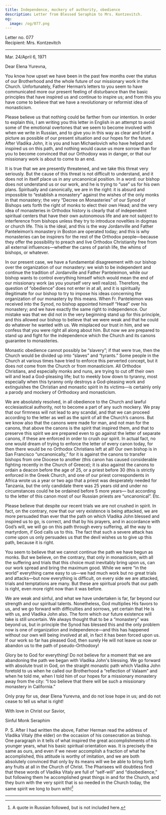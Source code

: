 ```yaml
---
title: Independence, mockery of authority, obedience
description: Letter from Blessed Seraphim to Mrs. Kontzevitch.
og:
  image: /og/077.png
---
```


<div style={{textAlign:'right', fontFamily:'monospace'}}>Letter no. 077</div>
<div style={{textAlign:'left', fontFamily:'monospace'}}>Recipient: Mrs. Kontzevitch</div>

---

Mar. 24/April 6, 1971

Dear Elena Yurevna,

You know how upset we have been in the past few months over the status of our Brotherhood and the whole future of our missionary work in the Church. Unfortunately, Father Herman’s letters to you seem to have communicated more our present feeling of disturbance than the basic principles that have inspired us and continue to inspire us; and from this you have come to believe that we have a revolutionary or reformist idea of monasticism.

Please believe us that nothing could be farther from our intention. In order to explain this, I am writing you this letter in English in an attempt to avoid some of the emotional overtones that we seem to become involved with when we write in Russian, and to give you in this way as clear and brief a picture as possible of our present situation and our hopes for the future. After Vladika John, it is you and Ivan Michaelovich who have helped and inspired us on this path, and nothing would cause us more sorrow than for you to become convinced that our Orthodoxy was in danger, or that our missionary work is about to come to an end.

It is true that we are presently threatened, and we take this threat very seriously. But the cause of this threat is not difficult to understand, and it does not in itself place us in any uncanonical position. In a word: our bishop does not understand us or our work, and he is trying to “use” us for his own plans. Spiritually and canonically, we are in the right: it is absurd and impossible to “establish a monastery” against the wishes of the only monks in that monastery; the very “Decree on Monasteries” of our Synod of Bishops sets forth the right of monks to elect their own Head; and the very idea of monasteries in Orthodox history is clearly that of independent spiritual centers that have their own autonomous life and are not subject to interference from bishops unless they try to introduce novelties in dogmas or church life. This is the ideal, and this is the way Jordanville and Father Panteleimon’s monastery in Boston are operated today; and this is why monasteries can be inspirers for the rest of the Orthodox people—because they offer the possibility to preach and live Orthodox Christianity free from all external influences—whether the cares of parish life, the whims of bishops, or whatever.

In our present case, we have a fundamental disagreement with our bishop over the organization of our monastery: we wish to be independent and continue the tradition of Jordanville and Father Panteleimon, while our bishop wants to control everything himself which would mean the end of our missionary work (as you yourself very well realize). Therefore, the question of “obedience” does not enter in at all, and it is spiritually illegitimate for our bishop to try to impose his ideas concerning the organization of our monastery by this means. When Fr. Panteleimon was received into the Synod, no bishop appointed himself “Head” over his monastery; and we have exactly the same right to independence. Our mistake was that we did not in the very beginning stand up for this principle, and this allowed our bishop to believe that we were weak and that he could do whatever he wanted with us. We misplaced our trust in him, and we confess that you were right all along about him. But now we are prepared to stand up and fight for the independence which the Church and its canons guarantee to monasteries.

Monastic obedience cannot possibly be “slavery”; if that were true, then the Church would be divided up into “slaves” and “tyrants.” Some people in the Church at various times have tried to enforce this perverted concept, but it does not come from the Church or from monasticism. All Orthodox Christians, and especially monks and nuns, are trying to cut off their own will and lead a God-pleasing life; but to meekly bow down to tyranny, most especially when this tyranny only destroys a God-pleasing work and extinguishes the Christian and monastic spirit in its victims—is certainly only a parody and mockery of Orthodoxy and monasticism.

We are absolutely resolved, in all obedience to the Church and lawful ecclesiastical authority, not to become a part of any such mockery. We pray that our firmness will not lead to any scandal, and that we can proceed according to the letter as well as the spirit of all the Church’s canons. But we know also that the canons were made for man, and not man for the canons, that above the canons is the spirit that inspired them, and that to preserve this spirit we are prepared even to go against the letter of separate canons, if these are enforced in order to crush our spirit. In actual fact, no one would dream of trying to enforce the letter of every canon today, for then there would be no Orthodox Christians left at all! Our own bishop is in San Francisco “uncanonically,” for it is against the canons to transfer bishops from one Diocese to another (this canon has caused considerable fighting recently in the Church of Greece); it is also against the canons to ordain a deacon before the age of 25, or a priest before 30 (this is strictly enforced in the Greek Church, and one of our priest correspondents in Africa wrote us a year or two ago that a priest was desperately needed for Tanzania, but the only candidate there was 25 years old and under no circumstances could he be ordained before 5 more years— but according to the letter of this canon most of our Russian priests are “uncanonical”. Etc.

Please believe that despite our recent trials we are not crushed in spirit. In fact, on the contrary, now that our very existence is being attacked, we are more persuaded than ever that the path on which Vladika John blessed and inspired us to go, is correct, and that by his prayers, and in accordance with God’s will, we will go on this path through every suffering, all the way to martyrdom, if God calls us to this. The fact that such a severe attack has come upon us only persuades us that the devil wishes us to give up this path, because it is right.

You seem to believe that we cannot continue the path we have begun as monks. But we believe, on the contrary, that only in monasticism, with all the suffering and trials that this choice must inevitably bring upon us, can our work spread and bring the maximum good. While we were “in the world” everything came easy to us—we had much work but no great trials and attacks—but now everything is difficult, on every side we are attacked, trials and temptations are many. But these are spiritual proofs that our path is right, even more right now than it was before.

We are weak and sinful, and what we have undertaken is far, far beyond our strength and our spiritual talents. Nonetheless, God multiplies His favors to us, and we go forward with difficulties and sorrows, yet certain that He is with us, and Vladika John also. The form which our future existence will take is still uncertain. We always thought that to be a “monastery” was beyond us, but in principle the Synod has blessed this and the only problem now is one of organization and independence—and this has happened without our own will being involved at all, in fact it has been forced upon us. If our work so far has pleased God, then surely He will not leave us now or abandon us to the path of pseudo-Orthodoxy!

Glory be to God for everything! Do not believe for a moment that we are abandoning the path we began with Vladika John's blessing. We go forward with absolute trust in God, on the straight monastic path which Vladika John foretold to us when he called our Brotherhood a “reflection of Valaam” and when he told me, when I told him of our hopes for a missionary monastery away from the city: “I too believe that there will be such a missionary monastery in California.”

Only pray for us, dear Elena Yurevna, and do not lose hope in us; and do not cease to tell us what is right!

With love in Christ our Savior,

Sinful Monk Seraphim

P. S. After I had written the above, Father Herman read the address of Vladika Vitaly (the elder) on the occasion of his consecration as bishop. One paragraph in it tells of what inspired the great accomplishments of his younger years, what his basic spiritual orientation was. It is precisely the same as ours, and even if we never accomplish a fraction of what he accomplished, this attitude is worthy of imitation, and we are both absolutely convinced that only by its means will we be able to bring forth any fruits at all in the Church of Christ. The Pharisees will doubtless find that these words of Vladika Vitaly are full of “self-will” and “disobedience,” but following them he accomplished great things in and for the Church, and they burn with the very spirit that is so needed in the Church today, the same spirit we long to burn with![^1]

---

[^1]: A quote in Russian followed, but is not included here.
